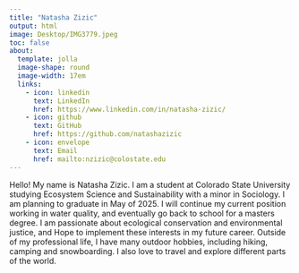 ```yaml
---
title: "Natasha Zizic"
output: html
image: Desktop/IMG3779.jpeg
toc: false
about: 
  template: jolla
  image-shape: round
  image-width: 17em
  links:
    - icon: linkedin
      text: LinkedIn
      href: https://www.linkedin.com/in/natasha-zizic/
    - icon: github
      text: GitHub
      href: https://github.com/natashazizic
    - icon: envelope
      text: Email
      href: mailto:nzizic@colostate.edu
---
```

Hello! My name is Natasha Zizic. I am a student at Colorado State University studying Ecosystem Science and Sustainability with a minor in Sociology. I am planning to graduate in May of 2025. I will continue my current position working in water quality, and eventually go back to school for a masters degree. I am passionate about ecological conservation and environmental justice, and Hope to implement these interests in my future career. Outside of my professional life, I have many outdoor hobbies, including hiking, camping and snowboarding. I also love to travel and explore different parts of the world. 

